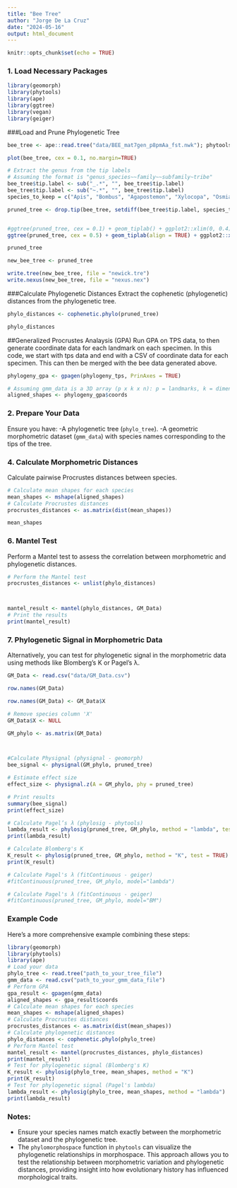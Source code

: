 ---
title: "Bee Tree"
author: "Jorge De La Cruz"
date: "2024-05-16"
output: html_document
---

```{r setup, include=FALSE}
knitr::opts_chunk$set(echo = TRUE)
```

### 1. Load Necessary Packages
```{r}
library(geomorph)
library(phytools)
library(ape)
library(ggtree)
library(vegan)
library(geiger)
```

###Load and Prune Phylogenetic Tree
```{r}
bee_tree <- ape::read.tree("data/BEE_mat7gen_p8pmAa_fst.nwk"); phytools::read.newick("data/BEE_mat7gen_p8pmAa_fst.nwk")

plot(bee_tree, cex = 0.1, no.margin=TRUE)

# Extract the genus from the tip labels
# Assuming the format is "genus_species~~family~~subfamily~tribe"
bee_tree$tip.label <- sub("_.*", "", bee_tree$tip.label)
bee_tree$tip.label <- sub("~.*", "", bee_tree$tip.label)
species_to_keep = c("Apis", "Bombus", "Agapostemon", "Xylocopa", "Osmia", "Megachile", "Diadasia", "Eucera", "Andrena", "Halictus", "Ceratina", "Habropoda", "Anthophora", "Panurginus", "Lasioglossum", "Calliopsis")

pruned_tree <- drop.tip(bee_tree, setdiff(bee_tree$tip.label, species_to_keep)) # change "phylo_tree" to be the name of your tree


#ggtree(pruned_tree, cex = 0.1) + geom_tiplab() + ggplot2::xlim(0, 0.4)
ggtree(pruned_tree, cex = 0.5) + geom_tiplab(align = TRUE) + ggplot2::xlim(0, 0.3)

pruned_tree

new_bee_tree <- pruned_tree

write.tree(new_bee_tree, file = "newick.tre")
write.nexus(new_bee_tree, file = "nexus.nex")
```

###Calculate Phylogenetic Distances
Extract the cophenetic (phylogenetic) distances from the phylogenetic tree.
```{r}
phylo_distances <- cophenetic.phylo(pruned_tree)

phylo_distances
```



##Generalized Procrustes Analaysis (GPA)
Run GPA on TPS data, to then generate coordinate data for each landmark on each specimen. In this code, we start with tps data and end with a CSV of coordinate data for each specimen. This can then be merged with the bee data generated above.
```{r}
phylogeny_gpa <- gpagen(phylogeny_tps, PrinAxes = TRUE)

# Assuming gmm_data is a 3D array (p x k x n): p = landmarks, k = dimensions, n = specimens
aligned_shapes <- phylogeny_gpa$coords

```
### 2. Prepare Your Data
Ensure you have:
-A phylogenetic tree (`phylo_tree`).
-A geometric morphometric dataset (`gmm_data`) with species names corresponding to the tips of the tree.


### 4. Calculate Morphometric Distances
Calculate pairwise Procrustes distances between species.

```{r}
# Calculate mean shapes for each species
mean_shapes <- mshape(aligned_shapes)
# Calculate Procrustes distances
procrustes_distances <- as.matrix(dist(mean_shapes))

mean_shapes
```


### 6. Mantel Test
Perform a Mantel test to assess the correlation between morphometric and phylogenetic distances.
```{r}
# Perform the Mantel test
procrustes_distances <- unlist(phylo_distances)



mantel_result <- mantel(phylo_distances, GM_Data)
# Print the results
print(mantel_result)
```


### 7. Phylogenetic Signal in Morphometric Data
Alternatively, you can test for phylogenetic signal in the 
morphometric data using methods like Blomberg’s K or Pagel’s λ.

```{r}
GM_Data <- read.csv("data/GM_Data.csv") 

row.names(GM_Data)

row.names(GM_Data) <- GM_Data$X

# Remove species column 'X'
GM_Data$X <- NULL

GM_phylo <- as.matrix(GM_Data)



#Calculate Physignal (physignal - geomorph)
bee_signal <- physignal(GM_phylo, pruned_tree)

# Estimate effect size
effect_size <- physignal.z(A = GM_phylo, phy = pruned_tree)

# Print results
summary(bee_signal)
print(effect_size)

# Calculate Pagel’s λ (phylosig - phytools)
lambda_result <- phylosig(pruned_tree, GM_phylo, method = "lambda", test = TRUE)
print(lambda_result)

# Calculate Blomberg's K
K_result <- phylosig(pruned_tree, GM_phylo, method = "K", test = TRUE)
print(K_result)

# Calculate Pagel's λ (fitContinuous - geiger)
#fitContinuous(pruned_tree, GM_phylo, model="lambda")

# Calculate Pagel's λ (fitContinuous - geiger)
#fitContinuous(pruned_tree, GM_phylo, model="BM")

```




### Example Code
Here’s a more comprehensive example combining these steps:
```R
library(geomorph)
library(phytools)
library(ape)
# Load your data
phylo_tree <- read.tree("path_to_your_tree_file")
gmm_data <- read.csv("path_to_your_gmm_data_file")
# Perform GPA
gpa_result <- gpagen(gmm_data)
aligned_shapes <- gpa_result$coords
# Calculate mean shapes for each species
mean_shapes <- mshape(aligned_shapes)
# Calculate Procrustes distances
procrustes_distances <- as.matrix(dist(mean_shapes))
# Calculate phylogenetic distances
phylo_distances <- cophenetic.phylo(phylo_tree)
# Perform Mantel test
mantel_result <- mantel(procrustes_distances, phylo_distances)
print(mantel_result)
# Test for phylogenetic signal (Blomberg's K)
K_result <- phylosig(phylo_tree, mean_shapes, method = "K")
print(K_result)
# Test for phylogenetic signal (Pagel's lambda)
lambda_result <- phylosig(phylo_tree, mean_shapes, method = "lambda")
print(lambda_result)
```
### Notes:
- Ensure your species names match exactly between the morphometric dataset and the phylogenetic tree.
- The `phylomorphospace` function in `phytools` can visualize the phylogenetic relationships in morphospace.
This approach allows you to test the relationship between morphometric variation and phylogenetic distances, providing insight into how evolutionary history has influenced morphological traits.
